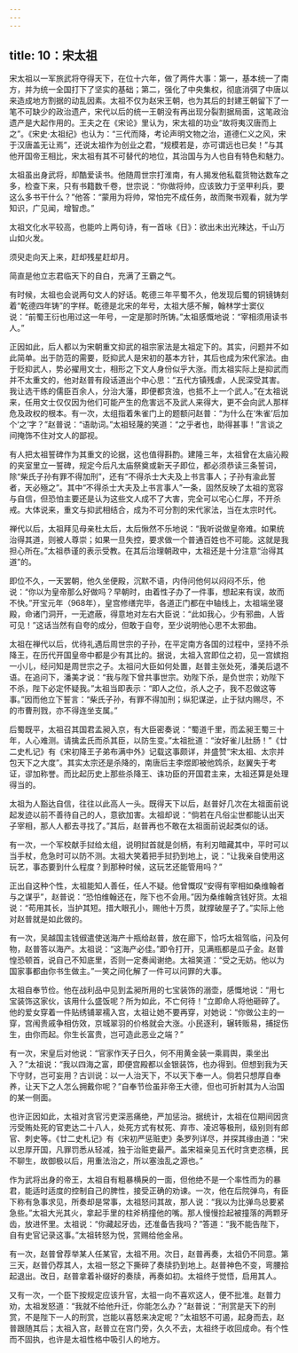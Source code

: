 ```yaml
---
---
---
```

title: 10：宋太祖
---



宋太祖以一军旅武将夺得天下，在位十六年，做了两件大事：第一，基本统一了南方，并为统一全国打下了坚实的基础；第二，强化了中央集权，彻底消弭了中唐以来造成地方割据的动乱因素。太祖不仅为赵宋王朝，也为其后的封建王朝留下了一笔不可缺少的政治遗产，宋代以后的统一王朝没有再出现分裂割据局面，这笔政治遗产是大起作用的。王夫之在《宋论》里认为，宋太祖的功业“故将夷汉唐而上之”。《宋史·太祖纪》也认为：“三代而降，考论声明文物之治，道德仁义之风，宋于汉唐盖无让焉”，还说太祖作为创业之君，“规模若是，亦可谓远也已矣！”与其他开国帝王相比，宋太祖有其不可替代的地位，其治国与为人也自有特色和魅力。

太祖虽出身武将，却酷爱读书。他随周世宗打淮南，有人揭发他私载货物达数车之多，检查下来，只有书籍数千卷，世宗说：“你做将帅，应该致力于坚甲利兵，要这么多书干什么？”他答：“蒙用为将帅，常怕完不成任务，故而聚书观看，就为学知识，广见闻，增智虑。”

太祖文化水平较高，也能吟上两句诗，有一首咏《日》：欲出未出光辣达，千山万山如火发。

须臾走向天上来，赶却残星赶却月。

简直是他立志君临天下的自白，充满了王霸之气。

有时候，太祖也会说两句文人的好话。乾德三年平蜀不久，他发现后蜀的铜镜铸刻着“乾德四年铸”的字样。乾德是北宋的年号，太祖大感不解，翰林学士窦仪说：“前蜀王衍也用过这一年号，一定是那时所铸。”太祖感慨地说：“宰相须用读书人。”

正因如此，后人都以为宋朝重文抑武的祖宗家法是太祖定下的。其实，问题并不如此简单。出于防范的需要，贬抑武人是宋初的基本方针，其后也成为宋代家法。由于贬抑武人，势必擢用文士，相形之下文人身份似乎大涨。而太祖实际上是抑武而并不太重文的，他对赵普有段话道出个中心思：“五代方镇残虐，人民深受其害。我让选干练的儒臣百余人，分治大藩，即便都贪浊，也抵不上一个武人。”在太祖说来，任用文士仅仅因为他们可能产生的危害远不及武人来得大，更不会向武人那样危及政权的根本。有一次，太组指着朱雀门上的题额问赵普：“为什么在‘朱雀’后加个‘之’字？”赵普说：“语助词。”太祖轻蔑的笑道：“之乎者也，助得甚事！”言谈之间掩饰不住对文人的鄙视。

有人把太祖誓碑作为其重文的论据，这也值得斟酌。建隆三年，太祖曾在太庙沁殿的夹室里立一誓碑，规定今后凡太庙祭奠或新天子即位，都必须恭读三条誓词，除“柴氏子孙有罪不得加刑”，还有“不得杀士大夫及上书言事人；子孙有渝此誓者，天必殛之”。其中“不得杀士大夫及上书言事人”一条，固然反映了太祖的宽容与自信，但恐怕主要还是认为这些文人成不了大害，完全可以宅心仁厚，不开杀戒。大体说来，重文与抑武相结合，成为不可分割的宋代家法，当在太宗时代。

禅代以后，太祖拜见母亲杜太后，太后愀然不乐地说：“我听说做皇帝难。如果统治得其道，则被人尊崇；如果一旦失控，要求做一个普通百姓也不可能。这就是我担心所在。”太祖恭谨的表示受教。在其后治理朝政中，太祖还是十分注意“治得其道”的。

即位不久，一天罢朝，他久坐便殿，沉默不语，内侍问他何以闷闷不乐，他说：“你以为皇帝那么好做吗？早朝时，由着性子办了一件事，想起来有误，故而不快。”开宝元年（968年），皇宫修缮完毕，各道正门都在中轴线上，太祖端坐寝殿，命诸门洞开，一无遮蔽，得意地对左右大臣说：“此如我心，少有邪曲，人皆可见！”这话当然有自夸的成分，但敢于自夸，至少说明他心思不太邪曲。

太祖在禅代以后，优待礼遇后周世宗的子孙，在平定南方各国的过程中，坚持不杀降王，在历代开国皇帝中都是少有其比的。据说，太祖入宫即位之初，见一宫嫔抱一小儿，经问知是周世宗之子。太祖问大臣如何处置，赵普主张处死，潘美后退不语。在追问下，潘美才说：“我与陛下曾共事世宗。劝陛下杀，是负世宗；劝陛下不杀，陛下必定怀疑我。”太祖当即表示：“即人之位，杀人之子，我不忍做这等事。”因而他立下誓言：“柴氏子孙，有罪不得加刑；纵犯谋逆，止于狱内赐尽，不的市曹刑戮，亦不得连坐支属。”

后蜀既平，太祖召其国君孟昶入京，有大臣密奏说：“蜀道千里，而孟昶王蜀三十年，人心难测。请擒孟氏而杀其臣，以防生变。”太祖批道：“汝好雀儿肚肠！”《廿二史札记》有《宋初降王子弟布满中外》记载这事颇详，并盛赞“宋太祖、太宗并包天下之大度”。其实太宗还是杀降的，南唐后主李煜即被他鸩杀，赵翼失于考证，谬加称誉。而比起历史上那些杀降王、诛功臣的开国君主来，太祖还算是处理得当的。

太祖为人豁达自信，往往以此高人一头。既得天下以后，赵普好几次在太祖面前说起发迹以前不善待自己的人，意欲加害。太祖却说：“倘若在凡俗尘世都能认出天子宰相，那人人都去寻找了。”其后，赵普再也不敢在太祖面前说起类似的话。

有一次，一个军校献手挝给太组，说明挝首就是剑柄，有利刃暗藏其中，平时可以当手杖，危急时可以防不测。太祖大笑着把手挝扔到地上，说：“让我亲自使用这玩艺，事态要到什么程度？到那种时候，这玩艺还能管用吗？”

正出自这种个性，太祖能知人善任，任人不疑。他曾慨叹“安得有宰相如桑维翰者与之谋乎”，赵普说：“恐怕维翰还在，陛下也不会用。”因为桑维翰贪钱好货。太祖说：“苟用其长，当护其短。措大眼孔小，赐他十万贯，就撑破屋子了。”实际上他对赵普就是如此做的。

有一次，吴越国主钱俶遣使送海产十瓶给赵普，放在廊下，恰巧太祖驾临，问及何物，赵普答以海产。太祖说：“这海产必佳。”即令打开，见满瓶都是瓜子金。赵普惶恐顿首，说自己不知底里，否则一定奏闻谢绝。太祖笑道：“受之无妨。他以为国家事都由你书生做主。”一笑之间化解了一件可以问罪的大事。

太祖自奉节俭。他在战利品中见到孟昶所用的七宝装饰的溺壶，感慨地说：“用七宝装饰这家伙，该用什么盛饭呢？所为如此，不亡何待！”立即命人将他砸碎了。他的爱女穿着一件贴绣铺翠襦入宫，太祖让她不要再穿，对她说：“你做公主的一穿，宫闱贵戚争相仿效，京城翠羽的价格就会大涨。小民逐利，辗转贩易，捕捉伤生，由你而起。你生长富贵，岂可造此恶业之端？”

有一次，宋皇后对他说：“官家作天子日久，何不用黄金装一乘肩舆，乘坐出入？”太祖说：“我以四海之富，即便宫殿都以金银装饰，也办得到。但想到我为天下守财，岂可妄用？古训说：以一人治天下，不以天下奉一人。倘若只想厚自奉养，让天下之人怎么拥戴你呢？”自奉节俭虽非帝王大德，但也可折射其为人治国的某一侧面。

也许正因如此，太祖对贪官污吏深恶痛绝，严加惩治。据统计，太祖在位期间因贪污受贿处死的官吏达二十八人，处死方式有杖死、弃市、凌迟等极刑，级别则有郎官、刺史等。《廿二史札记》有《宋初严惩赃吏》条罗列详尽，并探其缘由道：“宋以忠厚开国，凡罪罚悉从轻减，独于治赃吏最严。盖宋祖亲见五代时贪吏恣横，民不聊生，故御极以后，用重法治之，所以塞浊乱之源也。”

作为武将出身的帝王，太祖自有粗暴横戾的一面，但他绝不是一个率性而为的暴君，能适时适度的控制自己的脾性，接受正确的劝谏。一次，他在后院弹鸟，有臣下称有急事求见，所奏却是常事，太祖怒问其故，那人说：“我以为比弹鸟总要紧急些。”太祖大光其火，拿起手里的柱斧柄撞他的嘴。那人慢慢捡起被撞落的两颗牙齿，放进怀里。太祖说：“你藏起牙齿，还准备告我吗？”答道：“我不能告陛下，自有史官记录这事。”太祖转怒为悦，赏赐给他金帛。

有一次，赵普曾荐举某人任某官，太祖不用。次日，赵普再奏，太祖仍不同意。第三天，赵普仍荐其人，太祖一怒之下撕碎了奏牍扔到地上。赵普神色不变，弯腰拾起退出。改日，赵普拿着补缀好的奏牍，再奏如初。太祖终于觉悟，启用其人。

又有一次，一个臣下按规定应该升官，太祖一向不喜欢这人，便不批准。赵普力劝，太祖发怒道：“我就不给他升迁，你能怎么办？”赵普说：“刑赏是天下的刑赏，不是陛下一人的刑赏，岂能以喜怒来决定呢？”太祖怒不可遏，起身而去，赵普跟随其后；太祖入宫，赵普立在宫门旁，久久不去，太祖终于收回成命。有个性而不固执，也许是太祖性格中吸引人的地方。